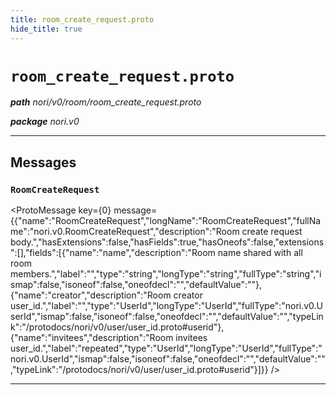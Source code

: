 ```yaml
---
title: room_create_request.proto
hide_title: true
---
```



# `room_create_request.proto`
_**path** nori/v0/room/room_create_request.proto_

_**package** nori.v0_



---

## Messages


### `RoomCreateRequest`
<ProtoMessage key={0} message={{"name":"RoomCreateRequest","longName":"RoomCreateRequest","fullName":"nori.v0.RoomCreateRequest","description":"Room create request body.","hasExtensions":false,"hasFields":true,"hasOneofs":false,"extensions":[],"fields":[{"name":"name","description":"Room name shared with all room members.","label":"","type":"string","longType":"string","fullType":"string","ismap":false,"isoneof":false,"oneofdecl":"","defaultValue":""},{"name":"creator","description":"Room creator user_id.","label":"","type":"UserId","longType":"UserId","fullType":"nori.v0.UserId","ismap":false,"isoneof":false,"oneofdecl":"","defaultValue":"","typeLink":"/protodocs/nori/v0/user/user_id.proto#userid"},{"name":"invitees","description":"Room invitees user_id.","label":"repeated","type":"UserId","longType":"UserId","fullType":"nori.v0.UserId","ismap":false,"isoneof":false,"oneofdecl":"","defaultValue":"","typeLink":"/protodocs/nori/v0/user/user_id.proto#userid"}]}} />

---


  